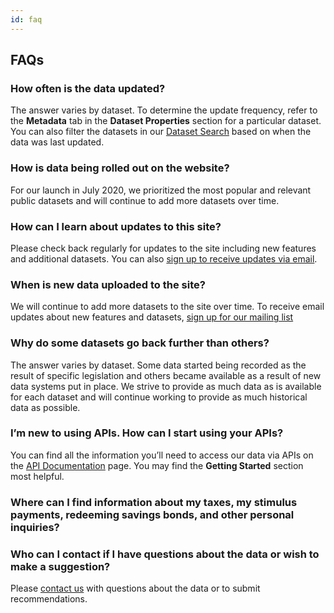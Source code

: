 ```yaml
---
id: faq
---
```



<section id='faq' sectionTitle>

## FAQs

</section>

<section id='how-often-is-the-data-updated'>

### How often is the data updated?

The answer varies by dataset. To determine the update frequency, refer to the
**Metadata** tab in the **Dataset Properties** section for a
particular dataset. You can also filter the datasets in our
[Dataset Search](/datasets/) based on when the data was last updated.

</section>

<section id='how-is-data-being-rolled-out-on-website'>

### How is data being rolled out on the website?

For our launch in July 2020, we prioritized the most popular and relevant public
datasets and will continue to add more datasets over time.

</section>

<section id='how-can-i-learn-about-updates-to-site'>

### How can I learn about updates to this site?

  Please check back regularly for updates to the site including new features and additional datasets. You can also [sign up to receive updates via email](mailto:join-fiscal-data-gov@lists.fiscal.treasury.gov).


</section>

<section id='when-is-new-data-uploaded-to-site'>

### When is new data uploaded to the site?

We will continue to add more datasets to the site over time. To receive email updates
about new features and datasets,
[sign up for our mailing list](mailto:join-fiscal-data-gov@lists.fiscal.treasury.gov?subject=Yes,%20I'd%20like%20to%20receive%20updates%20from%20Fiscal%20Data!)

</section>

<section id='why-datasets-go-further-than-others'>

### Why do some datasets go back further than others?

The answer varies by dataset. Some data started being recorded as the result of
specific legislation and others became available as a result of new data systems put in
place. We strive to provide as much data as is available for each dataset and will
continue working to provide as much historical data as possible.

</section>

<section id='new-to-apis'>

### I’m new to using APIs. How can I start using your APIs?

You can find all the information you’ll need to access our data via APIs on the
[API Documentation](/api-documentation/) page. You may find the
**Getting Started** section most helpful.

</section>


<section id='taxes-stimulus-inquiries'>

### Where can I find information about my taxes, my stimulus payments, redeeming savings bonds, and other personal inquiries?

<AdditionalContacts />

</section>

<section id='who-can-i-contact'>

### Who can I contact if I have questions about the data or wish to make a suggestion?

Please [contact us](#contact-us) with questions about the data or to submit recommendations.

<AdditionalContacts />

</section>


